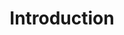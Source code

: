 ---
id: 8
type: Unit
title: "Introduction"
description: "Learn the basics of JavaScript"
lessons: ["js_basic1","js_basic2"]
---